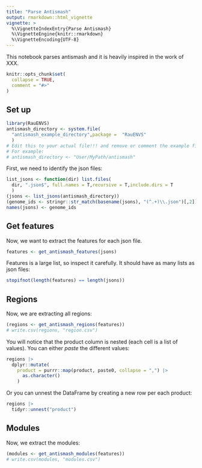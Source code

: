 ```yaml
---
title: "Parse Antismash"
output: rmarkdown::html_vignette
vignette: >
  %\VignetteIndexEntry{Parse Antismash}
  %\VignetteEngine{knitr::rmarkdown}
  %\VignetteEncoding{UTF-8}
---
```


This notebook parses antismash and it is heavily inspired in the work of XXX. 

```r
knitr::opts_chunk$set(
  collapse = TRUE,
  comment = "#>"
)
```

## Set up

```r
library(RauENVS)
antismash_directory <- system.file(
  "antismash_example_directory",package =  "RauENVS"
  )
# Edit this to your actual file!!! and remove or comment the example file
# For example:
# antismash_directory <- "User/MyPath/antismash"
```

First, we need to identify the json files:

```r
list_jsons <- function(dir) list.files(
  dir, ".json$", full.names = T,recursive = T,include.dirs = T
  )
(jsons <- list_jsons(antismash_directory))
(genome_ids <- stringr::str_match(basename(jsons), "(^.+)\\.json")[,2])
names(jsons) <- genome_ids
```

## Get features

Now, we want to extract the features for each json file. 

```r
features <- get_antismash_features(jsons)
```


Features is a large list, so inspect it carefully. It should have as many lists as json files:

```r
stopifnot(length(features) == length(jsons))
```

## Regions

Now, we are extracting all regions:

```r
(regions <- get_antismash_regions(features))
# write.csv(regions, "region.csv")
```

You will notice that the product column is nested (each cell is a list of values). You can either *paste* the different values:

```r
regions |>
  dplyr::mutate(
    product = purrr::map(product, paste0, collapse = ",") |>
      as.character()
    )
```

Or you can unnest the DataFrame by creating a new row per each product:

```r
regions |>
  tidyr::unnest("product")
```

## Modules

Now, we extract the modules:

```r
(modules <- get_antismash_modules(features))
# write.csv(modules, "modules.csv")

```

